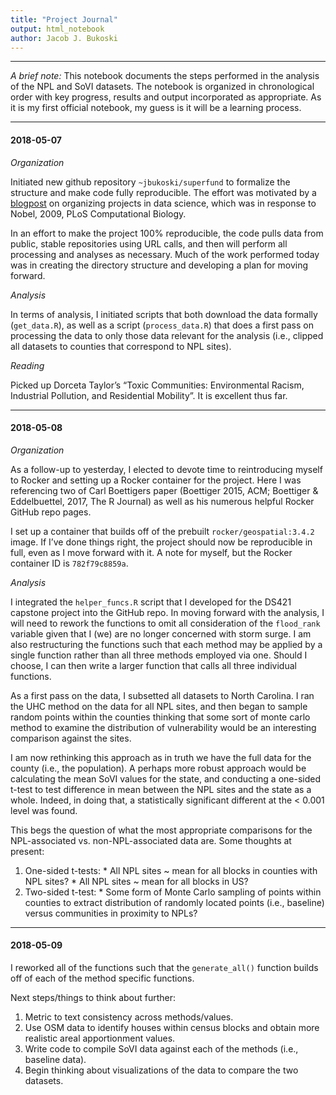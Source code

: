 ```yaml
---
title: "Project Journal"
output: html_notebook
author: Jacob J. Bukoski
---
```


---

*A brief note:* This notebook documents the steps performed in the analysis of the NPL and SoVI datasets. The notebook is organized in chronological order with key progress, results and output incorporated as appropriate. As it is my first official notebook, my guess is it will be a learning process.

---

#### 2018-05-07

*Organization*

Initiated new github repository `~jbukoski/superfund` to formalize the structure and make code fully reproducible. The effort was motivated by a [blogpost](https://medium.com/outlier-bio-blog/a-quick-guide-to-organizing-data-science-projects-updated-for-2016-4cbb1e6dac71) on organizing projects in data science, which was in response to Nobel, 2009, PLoS Computational Biology. 

In an effort to make the project 100% reproducible, the code pulls data from public, stable repositories using URL calls, and then will perform all processing and analyses as necessary. Much of the work performed today was in creating the directory structure and developing a plan for moving forward.

*Analysis*

In terms of analysis, I initiated scripts that both download the data formally (`get_data.R`), as well as a script (`process_data.R`) that does a first pass on processing the data to only those data relevant for the analysis (i.e., clipped all datasets to counties that correspond to NPL sites).

*Reading*

Picked up Dorceta Taylor's "Toxic Communities: Environmental Racism, Industrial Pollution, and Residential Mobility". It is excellent thus far.

---

#### 2018-05-08

*Organization*

As a follow-up to yesterday, I elected to devote time to reintroducing myself to Rocker and setting up a Rocker container for the project. Here I was referencing two of Carl Boettigers paper (Boettiger 2015, ACM; Boettiger & Eddelbuettel, 2017, The R Journal) as well as his numerous helpful Rocker GitHub repo pages.

I set up a container that builds off of the prebuilt `rocker/geospatial:3.4.2` image. If I've done things right, the project should now be reproducible in full, even as I move forward with it. A note for myself, but the Rocker container ID is `782f79c8859a`.

*Analysis*

I integrated the `helper_funcs.R` script that I developed for the DS421 capstone project into the GitHub repo. In moving forward with the analysis, I will need to rework the functions to omit all consideration of the `flood_rank` variable given that I (we) are no longer concerned with storm surge. I am also restructuring the functions such that each method may be applied by a single function rather than all three methods employed via one. Should I choose, I can then write a larger function that calls all three individual functions.

As a first pass on the data, I subsetted all datasets to North Carolina. I ran the UHC method on the data for all NPL sites, and then began to sample random points within the counties thinking that some sort of monte carlo method to examine the distribution of vulnerability would be an interesting comparison against the sites.

I am now rethinking this approach as in truth we have the full data for the county (i.e., the population). A perhaps more robust approach would be calculating the mean SoVI values for the state, and conducting a one-sided t-test to test difference in mean between the NPL sites and the state as a whole. Indeed, in doing that, a statistically significant different at the < 0.001 level was found.

This begs the question of what the most appropriate comparisons for the NPL-associated vs. non-NPL-associated data are. Some thoughts at present:

  1. One-sided t-tests:
    * All NPL sites ~ mean for all blocks in counties with NPL sites?
    * All NPL sites ~ mean for all blocks in US?
  2. Two-sided t-test:
    * Some form of Monte Carlo sampling of points within counties to extract distribution of randomly located points (i.e., baseline) versus communities in proximity to NPLs?

---

#### 2018-05-09

I reworked all of the functions such that the `generate_all()` function builds off of each of the method specific functions.

Next steps/things to think about further:

  1. Metric to text consistency across methods/values.
  2. Use OSM data to identify houses within census blocks and obtain more realistic areal apportionment values.
  3. Write code to compile SoVI data against each of the methods (i.e., baseline data).
  4. Begin thinking about visualizations of the data to compare the two datasets.

